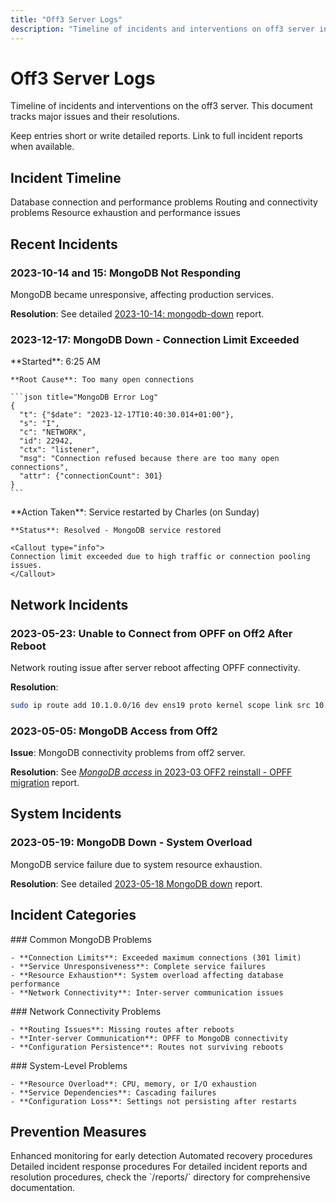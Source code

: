 ```yaml
---
title: "Off3 Server Logs"
description: "Timeline of incidents and interventions on off3 server including MongoDB connection issues, network routing problems, and system overload situations with resolution approaches."
---
```



# Off3 Server Logs

Timeline of incidents and interventions on the off3 server. This document tracks major issues and their resolutions.

<Callout type="info">
Keep entries short or write detailed reports. Link to full incident reports when available.
</Callout>

## Incident Timeline

<Cards>
  <Card title="MongoDB Issues" href="#mongodb-incidents">
    Database connection and performance problems
  </Card>
  <Card title="Network Issues" href="#network-incidents">
    Routing and connectivity problems
  </Card>
  <Card title="System Overload" href="#system-incidents">
    Resource exhaustion and performance issues
  </Card>
</Cards>

## Recent Incidents

### 2023-10-14 and 15: MongoDB Not Responding

<Callout type="warning">
MongoDB became unresponsive, affecting production services.
</Callout>

**Resolution**: See detailed [2023-10-14: mongodb-down](./reports/2023-10-14-mongodb-down.md) report.

### 2023-12-17: MongoDB Down - Connection Limit Exceeded

<Tabs>
  <Tab value="incident" label="Incident Details">
    **Started**: 6:25 AM
    
    **Root Cause**: Too many open connections
    
    ```json title="MongoDB Error Log"
    {
      "t": {"$date": "2023-12-17T10:40:30.014+01:00"},
      "s": "I",
      "c": "NETWORK",
      "id": 22942,
      "ctx": "listener",
      "msg": "Connection refused because there are too many open connections",
      "attr": {"connectionCount": 301}
    }
    ```
  </Tab>
  
  <Tab value="resolution" label="Resolution">
    **Action Taken**: Service restarted by Charles (on Sunday)
    
    **Status**: Resolved - MongoDB service restored
    
    <Callout type="info">
    Connection limit exceeded due to high traffic or connection pooling issues.
    </Callout>
  </Tab>
</Tabs>

## Network Incidents

### 2023-05-23: Unable to Connect from OPFF on Off2 After Reboot

<Callout type="info">
Network routing issue after server reboot affecting OPFF connectivity.
</Callout>

**Resolution**:
```bash title="Route Addition"
sudo ip route add 10.1.0.0/16 dev ens19 proto kernel scope link src 10.0.0.3
```

### 2023-05-05: MongoDB Access from Off2

**Issue**: MongoDB connectivity problems from off2 server.

**Resolution**: See [*MongoDB access* in 2023-03 OFF2 reinstall - OPFF migration](./reports/2023-03-14-off2-opff-reinstall.md#mongodb-access) report.

## System Incidents

### 2023-05-19: MongoDB Down - System Overload

<Callout type="warning">
MongoDB service failure due to system resource exhaustion.
</Callout>

**Resolution**: See detailed [2023-05-18 MongoDB down](./reports/2023-05-19-overload-of-osm-machine.md) report.

## Incident Categories

<Tabs>
  <Tab value="mongodb" label="MongoDB Issues">
    ### Common MongoDB Problems
    
    - **Connection Limits**: Exceeded maximum connections (301 limit)
    - **Service Unresponsiveness**: Complete service failures
    - **Resource Exhaustion**: System overload affecting database performance
    - **Network Connectivity**: Inter-server communication issues
  </Tab>
  
  <Tab value="network" label="Network Issues">
    ### Network Connectivity Problems
    
    - **Routing Issues**: Missing routes after reboots
    - **Inter-server Communication**: OPFF to MongoDB connectivity
    - **Configuration Persistence**: Routes not surviving reboots
  </Tab>
  
  <Tab value="system" label="System Issues">
    ### System-Level Problems
    
    - **Resource Overload**: CPU, memory, or I/O exhaustion
    - **Service Dependencies**: Cascading failures
    - **Configuration Loss**: Settings not persisting after restarts
  </Tab>
</Tabs>

## Prevention Measures

<Cards>
  <Card title="Monitoring" href="#monitoring">
    Enhanced monitoring for early detection
  </Card>
  <Card title="Automation" href="#automation">
    Automated recovery procedures
  </Card>
  <Card title="Documentation" href="#documentation">
    Detailed incident response procedures
  </Card>
</Cards>

<Callout type="info">
For detailed incident reports and resolution procedures, check the `/reports/` directory for comprehensive documentation.
</Callout>
